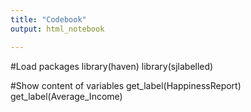 ```yaml
---
title: "Codebook"
output: html_notebook

---
```


#Load packages
library(haven)
library(sjlabelled)

#Show content of variables
get_label(HappinessReport)
get_label(Average_Income)

